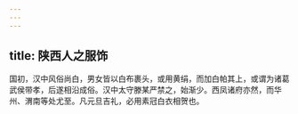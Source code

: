 ```yaml
---
---
---
```

title: 陕西人之服饰
---



国初，汉中风俗尚白，男女皆以白布裹头，或用黄绢，而加白帕其上，或谓为诸葛武侯带孝，后遂相沿成俗。汉中太守滕某严禁之，始渐少。西凤诸府亦然，而华州、渭南等处尤至。凡元旦吉礼，必用素冠白衣相贺也。